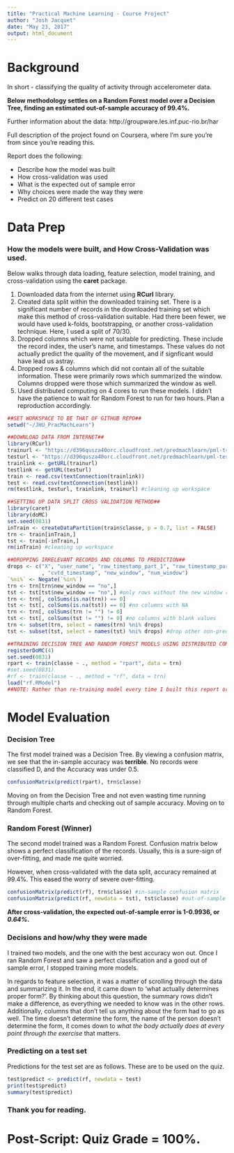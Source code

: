 ```yaml
---
title: "Practical Machine Learning - Course Project"
author: "Josh Jacquet"
date: "May 23, 2017"
output: html_document
---
```


# Background  
In short - classifying the quality of activity through accelerometer data.

**Below methodology settles on a Random Forest model over a Decision Tree, finding an estimated out-of-sample accuracy of 99.4%.**

Further information about the data: http://groupware.les.inf.puc-rio.br/har

Full description of the project found on Coursera, where I'm sure you're from since you're reading this.

Report does the following:  

* Describe how the model was built  
* How cross-validation was used  
* What is the expected out of sample error  
* Why choices were made the way they were  
* Predict on 20 different test cases  


# Data Prep  
### How the models were built, and How Cross-Validation was used.
Below walks through data loading, feature selection, model training, and cross-validation using the **caret** package.

1) Downloaded data from the internet using **RCurl** library.  
2) Created data split within the downloaded training set. There is a significant number of records in the downloaded training set which make this method of cross-validation suitable. Had there been fewer, we would have used k-folds, bootstrapping, or another cross-validation technique. Here, I used a split of 70/30.  
3) Dropped columns which were not suitable for predicting. These include the record index, the user's name, and timestamps. These values do not actually predict the quality of the movement, and if signficant would have lead us astray.  
4) Dropped rows & columns which did not contain all of the suitable information. These were primarily rows which summarized the window. Columns dropped were those which summarized the window as well.  
5) Used distributed computing on 4 cores to run these models. I didn't have the patience to wait for Random Forest to run for two hours. Plan a reproduction accordingly.

```r
##SET WORKSPACE TO BE THAT OF GITHUB REPO##
setwd("~/JHU_PracMachLearn")

##DOWNLOAD DATA FROM INTERNET##
library(RCurl)
trainurl <- "https://d396qusza40orc.cloudfront.net/predmachlearn/pml-training.csv"
testurl <- "https://d396qusza40orc.cloudfront.net/predmachlearn/pml-testing.csv"
trainlink <- getURL(trainurl)
testlink <- getURL(testurl)
train <- read.csv(textConnection(trainlink))
test <- read.csv(textConnection(testlink))
rm(testlink, testurl, trainlink, trainurl) #cleaning up workspace

##SETTING UP DATA SPLIT CROSS VALIDATION METHOD##
library(caret)
library(doMC)
set.seed(0831)
inTrain <- createDataPartition(train$classe, p = 0.7, list = FALSE)
trn <- train[inTrain,]
tst <- train[-inTrain,]
rm(inTrain) #cleaning up workspace

##DROPPING IRRELEVANT RECORDS AND COLUMNS TO PREDICTION##
drops <- c("X", "user_name", "raw_timestamp_part_1", "raw_timestamp_part_2"
           , "cvtd_timestamp", "new_window", "num_window")
`%ni%` <- Negate(`%in%`)
trn <- trn[trn$new_window == "no",]
tst <- tst[tst$new_window == "no",] #only rows without the new window rows
trn <- trn[, colSums(is.na(trn)) == 0]
tst <- tst[, colSums(is.na(tst)) == 0] #no columns with NA
trn <- trn[, colSums(trn != "") != 0]
tst <- tst[, colSums(tst != "") != 0] #no columns with blank values
trn <- subset(trn, select = names(trn) %ni% drops)
tst <- subset(tst, select = names(tst) %ni% drops) #drop other non-predictive fields

##TRAINING DECISION TREE AND RANDOM FOREST MODELS USING DISTRIBUTED COMPUTING##
registerDoMC(4)
set.seed(0831)
rpart <- train(classe ~ ., method = "rpart", data = trn)
#set.seed(0831)
#rf <- train(classe ~ ., method = "rf", data = trn)
load("rf.RModel") 
##NOTE: Rather than re-training model every time I built this report or ran the script, I instead saved the model as an 'RModel' file. This is in github repo.##
```

# Model Evaluation  
### Decision Tree
The first model trained was a Decision Tree. By viewing a confusion matrix, we see that the in-sample accuracy was **terrible**. No records were classified D, and the Accuracy was under 0.5.

```r
confusionMatrix(predict(rpart), trn$classe)
```

Moving on from the Decision Tree and not even wasting time running through multiple charts and checking out of sample accuracy. Moving on to Random Forest.

### Random Forest (Winner)
The second model trained was a Random Forest. Confusion matrix below shows a perfect classification of the records. Usually, this is a sure-sign of over-fitting, and made me quite worried.

However, when cross-validated with the data split, accuracy remained at 99.4%. This eased the worry of severe over-fitting.
```r
confusionMatrix(predict(rf), trn$classe) #in-sample confusion matrix
confusionMatrix(predict(rf, newdata = tst), tst$classe) #out-of-sample confusion matrix
```

**After cross-validation, the expected out-of-sample error is 1-0.9936, or *0.64%*.**

### Decisions and how/why they were made
I trained two models, and the one with the best accuracy won out. Once I ran Random Forest and saw a perfect classification and a good out of sample error, I stopped training more models.

In regards to feature selection, it was a matter of scrolling through the data and summarizing it. In the end, it came down to 'what actually determines proper form?'. By thinking about this question, the summary rows didn't make a difference, as everything we needed to know was in the other rows. Additionally, columns that don't tell us anything about the form had to go as well. The time doesn't determine the form, the name of the person doesn't determine the form, it comes down to *what the body actually does at every point through the exercise* that matters.

### Predicting on a test set  
Predictions for the test set are as follows. These are to be used on the quiz.
```r
test$predict <- predict(rf, newdata = test)
print(test$predict)
summary(test$predict)
```

### Thank you for reading.

# Post-Script: Quiz Grade = 100%.